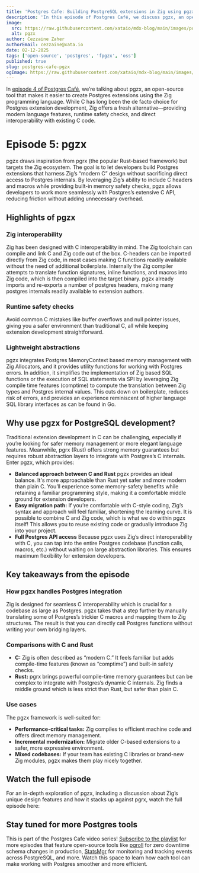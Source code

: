 ```yaml
---
title: 'Postgres Cafe: Building PostgreSQL extensions in Zig using pgzx'
description: 'In this episode of Postgres Café, we discuss pgzx, an open-source Zig framework for developing PostgreSQL extensions that combine modern memory safety, direct C interoperability, and flexible design.'
image:
  src: https://raw.githubusercontent.com/xataio/mdx-blog/main/images/postgres-cafe-pgzx-og@2x.png
  alt: pgzx
author: Cezzaine Zaher
authorEmail: cezzaine@xata.io
date: 02-12-2025
tags: ['open-source', 'postgres', 'fpgzx', 'oss']
published: true
slug: postgres-cafe-pgzx
ogImage: https://raw.githubusercontent.com/xataio/mdx-blog/main/images/postgres-cafe-pgzx-og@2x.png
---
```


In [episode 4 of Postgres Café](https://www.youtube.com/watch?v=G2BK17d7UME), we’re talking about pgzx, an open-source tool that makes it easier to create Postgres extensions using the Zig programming language. While C has long been the de facto choice for Postgres extension development, Zig offers a fresh alternative—providing modern language features, runtime safety checks, and direct interoperability with existing C code.

# Episode 5: pgzx

pgzx draws inspiration from pgrx (the popular Rust-based framework) but targets the Zig ecosystem. The goal is to let developers build Postgres extensions that harness Zig’s “modern C” design without sacrificing direct access to Postgres internals. By leveraging Zig’s ability to include C headers and macros while providing built-in memory safety checks, pgzx allows developers to work more seamlessly with Postgres’s extensive C API, reducing friction without adding unnecessary overhead.

## Highlights of pgzx

### Zig interoperability

Zig has been designed with C interoperability in mind. The Zig toolchain can compile and link C and Zig code out of the box. C-headers can be imported directly from Zig code, in most cases making C functions readily available without the need of additional boilerplate. Internally the Zig compiler attempts to translate function signatures, inline functions, and macros into Zig code, which is then compiled into the target binary. pgzx already imports and re-exports a number of postgres headers, making many postgres internals readily available to extension authors.

### Runtime safety checks

Avoid common C mistakes like buffer overflows and null pointer issues, giving you a safer environment than traditional C, all while keeping extension development straightforward.

### Lightweight abstractions

pgzx integrates Postgres MemoryContext based memory management with Zig Allocators, and it provides utility functions for working with Postgres errors. In addition, it simplifies the implementation of Zig based SQL functions or the execution of SQL statements via SPI by leveraging Zig compile time features (comptime) to compute the translation between Zig types and Postgres internal values. This cuts down on boilerplate, reduces risk of errors, and provides an experience reminiscent of higher language SQL library interfaces as can be found in Go.

## Why use pgzx for PostgreSQL development?

Traditional extension development in C can be challenging, especially if you’re looking for safer memory management or more elegant language features. Meanwhile, pgrx (Rust) offers strong memory guarantees but requires robust abstraction layers to integrate with Postgres’s C internals. Enter pgzx, which provides:

- **Balanced approach between C and Rust** pgzx provides an ideal balance. It's more approachable than Rust yet safer and more modern than plain C. You’ll experience some memory-safety benefits while retaining a familiar programming style, making it a comfortable middle ground for extension developers.
- **Easy migration path:** If you’re comfortable with C-style coding, Zig’s syntax and approach will feel familiar, shortening the learning curve. It is possible to combine C and Zig code, which is what we do within pgzx itself! This allows you to reuse existing code or gradually introduce Zig into your project.
- **Full Postgres API access** Because pgzx uses Zig’s direct interoperability with C, you can tap into the entire Postgres codebase (function calls, macros, etc.) without waiting on large abstraction libraries. This ensures maximum flexibility for extension developers.

## Key takeaways from the episode

### How pgzx handles Postgres integration

Zig is designed for seamless C interoperability which is crucial for a codebase as large as Postgres. pgzx takes that a step further by manually translating some of Postgres’s trickier C macros and mapping them to Zig structures. The result is that you can directly call Postgres functions without writing your own bridging layers.

### Comparisons with C and Rust

- **C:** Zig is often described as “modern C.” It feels familiar but adds compile-time features (known as “comptime”) and built-in safety checks.
- **Rust:** pgrx brings powerful compile-time memory guarantees but can be complex to integrate with Postgres’s dynamic C internals. Zig finds a middle ground which is less strict than Rust, but safer than plain C.

### Use cases

The pgzx framework is well-suited for:

- **Performance-critical tasks:** Zig compiles to efficient machine code and offers direct memory management.
- **Incremental modernization:** Migrate older C-based extensions to a safer, more expressive environment.
- **Mixed codebases:** If your team has existing C libraries or brand-new Zig modules, pgzx makes them play nicely together.

## Watch the full episode

For an in-depth exploration of pgzx, including a discussion about Zig’s unique design features and how it stacks up against pgrx, watch the full episode here:

<ArticleVideo platform="youtube" src="https://www.youtube.com/embed/G2BK17d7UME?si=ABsfdYBmMX2jm56e" />

## Stay tuned for more Postgres tools

This is part of the Postgres Cafe video series! [Subscribe to the playlist](https://www.youtube.com/playlist?list=PLf7KS0svgDP_zJmby3RMzzOVO45qLbruA) for more episodes that feature open-source tools like [pgroll](https://pgroll.com/) for zero downtime schema changes in production, [StatsMgr](https://www.data-bene.io/en/blog/postgres-cafe-expand-monitoring-capabilities-with-statsmgr/) for monitoring and tracking events across PostgreSQL, and more. Watch this space to learn how each tool can make working with Postgres smoother and more efficient.
